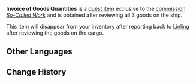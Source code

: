{{Item Infobox
|id           = 100486
|image        = Item Letter for Dongdong.png
|type         = Quest Items
|description  = Some manifests of goods that has only had their numbers checked out. This may seem like a very simple job, but one must still focus in order to ensure that no mistakes are made.
|source1      = Obtained during the commission [[So-Called Work]]
}}

'''Invoice of Goods Quantities''' is a [[Quest Items|quest item]] exclusive to the [[Commissions|commission]] ''[[So-Called Work]]'' and is obtained after reviewing all 3 goods on the ship.

This item will disappear from your inventory after reporting back to [[Linling]] after reviewing the goods on the cargo.

==Other Languages==
{{Other Languages|default_hidden = 1
|en      = Invoice of Goods Quantities
|zhs     = 确认了货物数量的货物单
|zhs_rm  = Quèrènle Huòwù Shùliàng de Huòwù Dān
|zht     = 確認了貨物數量的貨物單
|zht_rm  = Quèrènle Huòwù Shùliàng de Huòwù Dān
|ja      = 荷物数が確認された注文書
|ja_rm   = Nimotsu-suu ga Kakunin-sareta Chuumonsho
|ko      = 상품 수량 확인이 끝난 상품 리스트
|ko_rm   = 
|es      = Factura de confirmación de la cantidad de mercancías
|fr      = Manifeste avec cargaisons confirmées
|ru      = Накладная количества товаров
|th      = รายการสินค้าที่ยืนยันจำนวนสินค้าแล้ว
|th_rm   = 
|vi      = Xác nhận số lượng hàng theo hóa đơn
|de      = Warenverzeichnis mit bestätigter Mengenangabe
|id      = Tagihan Jumlah Barang
|pt      = Fatura da Quantidade de Mercadorias
}}

==Change History==
{{Change History|1.0}}
